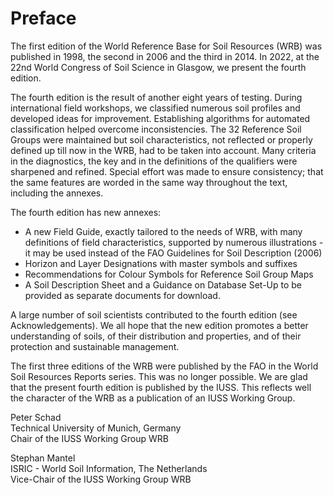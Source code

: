 # Preface

The first edition of the World Reference Base for Soil Resources (WRB) was published in 1998, the second in 2006 and the third in 2014. In 2022, at the 22nd World Congress of Soil Science in Glasgow, we present the fourth edition.

The fourth edition is the result of another eight years of testing. During international field workshops, we classified numerous soil profiles and developed ideas for improvement. Establishing algorithms for automated classification helped overcome inconsistencies. The 32 Reference Soil Groups were maintained but soil characteristics, not reflected or properly defined up till now in the WRB, had to be taken into account. Many criteria in the diagnostics, the key and in the definitions of the qualifiers were sharpened and refined. Special effort was made to ensure consistency; that the same features are worded in the same way throughout the text, including the annexes.

The fourth edition has new annexes:

-   A new Field Guide, exactly tailored to the needs of WRB, with many definitions of field characteristics, supported by numerous illustrations - it may be used instead of the FAO Guidelines for Soil Description (2006)
-   Horizon and Layer Designations with master symbols and suffixes
-   Recommendations for Colour Symbols for Reference Soil Group Maps
-   A Soil Description Sheet and a Guidance on Database Set-Up to be provided as separate documents for download.

A large number of soil scientists contributed to the fourth edition (see Acknowledgements). We all hope that the new edition promotes a better understanding of soils, of their distribution and properties, and of their protection and sustainable management.

The first three editions of the WRB were published by the FAO in the World Soil Resources Reports series. This was no longer possible. We are glad that the present fourth edition is published by the IUSS. This reflects well the character of the WRB as a publication of an IUSS Working Group.

Peter Schad\
Technical University of Munich, Germany\
Chair of the IUSS Working Group WRB

Stephan Mantel\
ISRIC - World Soil Information, The Netherlands\
Vice-Chair of the IUSS Working Group WRB
